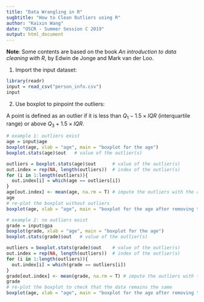 ```yaml
---
title: "Data Wrangling in R"
sugbtitle: "How to Clean Outliers using R"
author: "Kaixin Wang"
date: "OSCR - Summer Session C 2019"
output: html_document
---
```


**Note**: Some contents are based on the book *An introduction to data cleaning with R*, by Edwin de Jonge and  Mark van der Loo.

1. Import the input dataset:

```r
library(readr)
input = read_csv("person_info.csv")
input
```

2. Use boxplot to pinpoint the outliers:

A point is defined as an outlier if it is less than $Q_1 - 1.5 \times IQR$ (interquartile range) or above $Q_3 + 1.5 \times IQR$.

```r
# example 1: outliers exist
age = input$age
boxplot(age, xlab = "age", main = "boxplot for the age")
boxplot.stats(age)$out   # value of the outlier(s)

outliers = boxplot.stats(age)$out      # value of the outlier(s)
out.index = rep(NA, length(outliers))  # index of the outlier(s)
for (i in 1:length(outliers)){
  out.index[i] = which(age == outliers[i])
}
age[out.index] <- mean(age, na.rm = T) # impute the outliers with the average value
age
# re-plot the boxplot without outliers
boxplot(age, xlab = "age", main = "boxplot for the age after removing the outliers")
```

```r
# example 2: no outliers exist
grade = input$gpa
boxplot(grade, xlab = "age", main = "boxplot for the age")
boxplot.stats(grade)$out   # value of the outlier(s)

outliers = boxplot.stats(grade)$out    # value of the outlier(s)
out.index = rep(NA, length(outliers))  # index of the outlier(s)
for (i in 1:length(outliers)){
  out.index[i] = which(grade == outliers[i])
}
grade[out.index] <- mean(grade, na.rm = T) # impute the outliers with the average value
grade
# re-plot the boxplot to check that the data remains the same
boxplot(age, xlab = "age", main = "boxplot for the age after removing the outliers")
```
